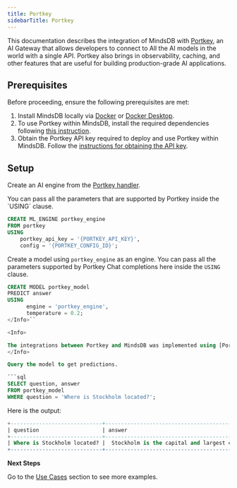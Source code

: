 ```yaml
---
title: Portkey
sidebarTitle: Portkey
---
```


This documentation describes the integration of MindsDB with [Portkey](https://www.portkey.com/), an AI Gateway that allows developers to connect to All the AI models in the world with a single API.
Portkey also brings in observability, caching, and other features that are useful for building production-grade AI applications.

## Prerequisites

Before proceeding, ensure the following prerequisites are met:

1. Install MindsDB locally via [Docker](https://docs.mindsdb.com/setup/self-hosted/docker) or [Docker Desktop](https://docs.mindsdb.com/setup/self-hosted/docker-desktop).
2. To use Portkey within MindsDB, install the required dependencies following [this instruction](https://docs.mindsdb.com/setup/self-hosted/docker#install-dependencies).
3. Obtain the Portkey API key required to deploy and use Portkey within MindsDB. Follow the [instructions for obtaining the API key](https://docs.portkey.ai/docs/api-reference/introduction).

## Setup

Create an AI engine from the [Portkey handler](https://github.com/mindsdb/mindsdb/tree/main/mindsdb/integrations/handlers/portkey_handler).

<Info>
You can pass all the parameters that are supported by Portkey inside the `USING` clause.
</Info>


```sql
CREATE ML_ENGINE portkey_engine
FROM portkey
USING
    portkey_api_key = '{PORTKEY_API_KEY}',
    config = '{PORTKEY_CONFIG_ID}';
```

Create a model using `portkey_engine` as an engine.
<Info>
You can pass all the parameters supported by Portkey Chat completions here inside the `USING` clause.
</Info>

```sql
CREATE MODEL portkey_model
PREDICT answer
USING
      engine = 'portkey_engine',
      temperature = 0.2;
</Info>``

<Info>

The integrations between Portkey and MindsDB was implemented using [Portkey Python SDK](https://docs.portkey.ai/docs/api-reference/portkey-sdk-client).
</Info>

Query the model to get predictions.

```sql
SELECT question, answer
FROM portkey_model
WHERE question = 'Where is Stockholm located?';
```

Here is the output:

```sql
+-----------------------------+----------------------------------------------------------------------------------------------------------------------------------------------------+
| question                    | answer                                                                                                                                             |
+-----------------------------+----------------------------------------------------------------------------------------------------------------------------------------------------+
| Where is Stockholm located? |  Stockholm is the capital and largest city of Sweden. It is located on Sweden's south-central east coast, where Lake Mälaren meets the Baltic Sea. |
+-----------------------------+----------------------------------------------------------------------------------------------------------------------------------------------------+
```

<Tip>

**Next Steps**

Go to the [Use Cases](https://docs.mindsdb.com/use-cases/overview) section to see more examples.
</Tip>

